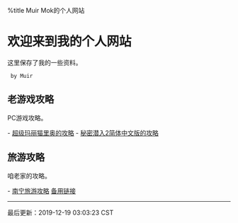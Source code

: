 ﻿%title Muir Mok的个人网站

= 欢迎来到我的个人网站 =

这里保存了我的一些资料。
  by Muir

== 老游戏攻略 ==

PC游戏攻略。

- [[syobon-action/index|超级玛丽猫里奥的攻略]]
- [[igi2/index|秘密潜入2简体中文版的攻略]]

== 旅游攻略 ==

咱老家的攻略。

- [[http://nanninglvyou.net/index.html|南宁旅游攻略]] [[http://nanninglvyou.net/index.html|备用链接]]
<hr>
最后更新：2019-12-19 03:03:23 CST
